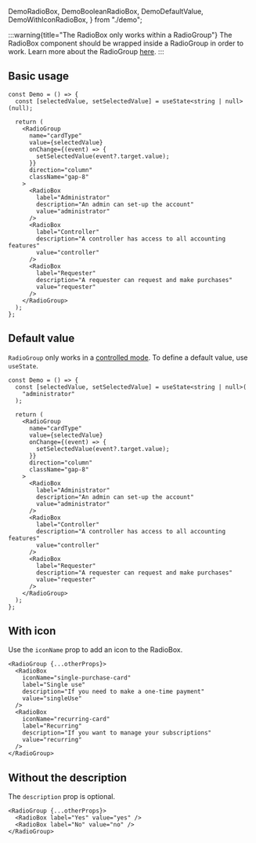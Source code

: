   DemoRadioBox,
  DemoBooleanRadioBox,
  DemoDefaultValue,
  DemoWithIconRadioBox,
} from "./demo";

:::warning{title="The RadioBox only works within a RadioGroup"}
The RadioBox component should be wrapped inside a RadioGroup in order to work.
Learn more about the RadioGroup [here](/docs/components/radio-group).
:::

## Basic usage

<Preview>
  <DemoRadioBox />
</Preview>

```tsx
const Demo = () => {
  const [selectedValue, setSelectedValue] = useState<string | null>(null);

  return (
    <RadioGroup
      name="cardType"
      value={selectedValue}
      onChange={(event) => {
        setSelectedValue(event?.target.value);
      }}
      direction="column"
      className="gap-8"
    >
      <RadioBox
        label="Administrator"
        description="An admin can set-up the account"
        value="administrator"
      />
      <RadioBox
        label="Controller"
        description="A controller has access to all accounting features"
        value="controller"
      />
      <RadioBox
        label="Requester"
        description="A requester can request and make purchases"
        value="requester"
      />
    </RadioGroup>
  );
};
```

## Default value

`RadioGroup` only works in a [controlled mode](https://react.dev/reference/react-dom/components/input#controlling-an-input-with-a-state-variable).
To define a default value, use `useState`.

<Preview>
  <DemoDefaultValue />
</Preview>

```tsx
const Demo = () => {
  const [selectedValue, setSelectedValue] = useState<string | null>(
    "administrator"
  );

  return (
    <RadioGroup
      name="cardType"
      value={selectedValue}
      onChange={(event) => {
        setSelectedValue(event?.target.value);
      }}
      direction="column"
      className="gap-8"
    >
      <RadioBox
        label="Administrator"
        description="An admin can set-up the account"
        value="administrator"
      />
      <RadioBox
        label="Controller"
        description="A controller has access to all accounting features"
        value="controller"
      />
      <RadioBox
        label="Requester"
        description="A requester can request and make purchases"
        value="requester"
      />
    </RadioGroup>
  );
};
```

## With icon

Use the `iconName` prop to add an icon to the RadioBox.

<Preview>
  <DemoWithIconRadioBox />
</Preview>

```tsx
<RadioGroup {...otherProps}>
  <RadioBox
    iconName="single-purchase-card"
    label="Single use"
    description="If you need to make a one-time payment"
    value="singleUse"
  />
  <RadioBox
    iconName="recurring-card"
    label="Recurring"
    description="If you want to manage your subscriptions"
    value="recurring"
  />
</RadioGroup>
```

## Without the description

The `description` prop is optional.

<Preview>
  <DemoBooleanRadioBox />
</Preview>

```tsx
<RadioGroup {...otherProps}>
  <RadioBox label="Yes" value="yes" />
  <RadioBox label="No" value="no" />
</RadioGroup>
```
